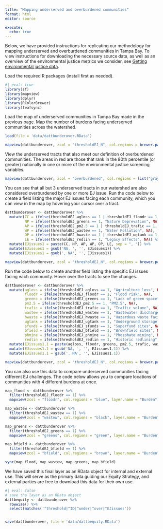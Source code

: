 ```yaml
---
title: "Mapping underserved and overburdened communities"
format: html
editor: source

execute:
  echo: true
---
```


Below, we have provided instructions for replicating our methodology for mapping underserved and overburdened communities in Tampa Bay. To view instructions for downloading the necessary source data, as well as an overview of the environmental justice metrics we consider, see [Getting environmental justice data](cejst.html).


Load the required R packages (install first as needed).

```r
#| eval: true
library(sf)
library(mapview)
library(dplyr)
library(RColorBrewer)
library(leafsync)
```


Load the map of underserved communities in Tampa Bay made in the previous page. Map the number of burdens facing underserved communities across the watershed.

```r
load(file = 'data/dattbunderover.RData')

mapview(dattbunderover, zcol = "thresholdEJ_N", col.regions = brewer.pal(8, "YlOrRd"), layer.name = "No. of Burdens")
```

View the underserved tracts that also meet our definition of overburdened communities. The areas in red are those that rank in the 80th percentile (or greater) nationally in one or more of the environmental justice screening variables.

```r
mapview(dattbunderover, zcol = "overburdened", col.regions = list("gray","red"), layer.name = "Overburdened")
```

You can see that all but 3 underserved tracts in our watershed are also considered overburdened by one or more EJ issue. Run the code below to create a field listing the major EJ issues facing each community, which you can view in the map by hovering your cursor over a tract. 

```r
dattbunderover <- dattbunderover %>%
  mutate(CC = ifelse(thresholdEJ_agloss == 1 | thresholdEJ_floodr == 1, "Climate Change", NA),
         NP = ifelse(thresholdEJ_greens == 1, "Nature Deprevation", NA),
         AP = ifelse(thresholdEJ_pm2.5 == 1 | thresholdEJ_trafic == 1, "Air Pollution", NA),
         WP = ifelse(thresholdEJ_wastew == 1, "Water Pollution", NA),
         OP = ifelse(thresholdEJ_hwaste == 1 | thresholdEJ_ugtank == 1 | thresholdEJ_sfunds == 1 | thresholdEJ_bfield == 1 | thresholdEJ_phmine == 1, "Other Pollution", NA),
         LE = ifelse(thresholdEJ_redlin == 1, "Legacy Effects", NA)) %>%
  mutate(EJissues1 = paste(CC, NP, AP, WP, OP, LE, sep = ", ")) %>%
  mutate(EJissues1 = gsub('NA, ', '', EJissues1)) %>%
  mutate(EJissues1 = gsub(', NA', '', EJissues1))

mapview(dattbunderover, zcol = "thresholdEJ_N", col.regions = brewer.pal(8, "YlOrRd"), label = "EJissues1", layer.name = "No. of Burdens")
```

Run the code below to create another field listing the specific EJ issues facing each community. Hover over the tracts to see the changes.

```r
dattbunderover <- dattbunderover %>%
  mutate(agloss = ifelse(thresholdEJ_agloss == 1, "Agriculture loss", NA),
         floodr = ifelse(thresholdEJ_floodr == 1, "Flood risk", NA),
         greens = ifelse(thresholdEJ_greens == 1, "Lack of green space", NA),
         pm2.5 = ifelse(thresholdEJ_pm2.5 == 1, "PM2.5", NA),
         trafic = ifelse(thresholdEJ_trafic == 1, "Traffic volume", NA),
         wastew = ifelse(thresholdEJ_wastew == 1, "Wastewater discharge", NA),
         hwaste = ifelse(thresholdEJ_hwaste == 1, "Hazardous waste facilities", NA),
         ugtank = ifelse(thresholdEJ_ugtank == 1, "Underground storage tanks", NA),
         sfunds = ifelse(thresholdEJ_sfunds == 1, "Superfund sites", NA),
         bfield = ifelse(thresholdEJ_bfield == 1, "Brownfield sites", NA),
         phmine = ifelse(thresholdEJ_phmine == 1, "Phosphate mining", NA),
         redlin = ifelse(thresholdEJ_redlin == 1, "Historic redlining", NA)) %>%
  mutate(EJissues1.1 = paste(agloss, floodr, greens, pm2.5, trafic, wastew, hwaste, ugtank, sfunds, bfield, phmine, redlin, sep = ", ")) %>%
  mutate(EJissues1.1 = gsub('NA, ', '', EJissues1.1)) %>%
  mutate(EJissues1.1 = gsub(', NA', '', EJissues1.1))

mapview(dattbunderover, zcol = "thresholdEJ_N", col.regions = brewer.pal(8, "YlOrRd"), label = "EJissues1.1", layer.name = "No. of Burdens")
```

You can also use this data to compare underserved communities facing different EJ challenges. The code below allows you to compare locations of communities with 4 different burdens at once.

```r
map_flood <- dattbunderover %>%
  filter(thresholdEJ_floodr == 1) %>%
  mapview(zcol = "floodr", col.regions = "blue", layer.name = "Burden")

map_wastew <- dattbunderover %>%
  filter(thresholdEJ_wastew == 1) %>%
  mapview(zcol = "wastew", col.regions = "black", layer.name = "Burden")

map_greens <- dattbunderover %>%
  filter(thresholdEJ_greens == 1) %>%
  mapview(zcol = "greens", col.regions = "green", layer.name = "Burden")

map_bfield <- dattbunderover %>%
  filter(thresholdEJ_bfield == 1) %>%
  mapview(zcol = "bfield", col.regions = "brown", layer.name = "Burden")

sync(map_flood, map_wastew, map_greens, map_bfield)
```

We have saved this final layer as an RData object for internal and external use. This will serve as the primary data guiding our Equity Strategy, and external parties are free to download this data for their own use.

```r
#| eval: false
# save the layer as an RData object
dattbequity <- dattbunderover %>%
  rowwise() %>%
  select(matches('^threshold|^ID|^under|^over|^EJissues'))


save(dattbunderover, file = 'data/dattbequity.RData')
```
